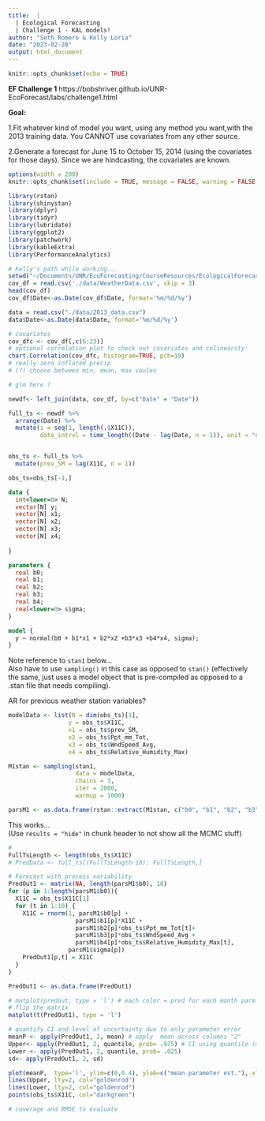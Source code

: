 ```yaml
---
title:  |
  | Ecological Forecasting
  | Challenge 1 - KAL models!
author: "Seth Romero & Kelly Loria"
date: "2023-02-28"
output: html_document
---
```


```r
knitr::opts_chunk$set(echo = TRUE)
```

**EF Challenge 1**
https://bobshriver.github.io/UNR-EcoForecast/labs/challenge1.html

**Goal:**

1.Fit whatever kind of model you want, using any method you want,with the 2013 training data. You CANNOT use covariates from any other source.

2.Generate a forecast for June 15 to October 15, 2014 (using the covariates for those days). Since we are hindcasting, the covariates are known.


```r
options(width = 200)
knitr::opts_chunk$set(include = TRUE, message = FALSE, warning = FALSE, fig.height = 4, fig.width = 8)
```

```r
library(rstan)
library(shinystan)
library(dplyr)
library(tidyr)
library(lubridate)
library(ggplot2)
library(patchwork)
library(kableExtra)
library(PerformanceAnalytics)

# Kelly's path while working...
setwd("~/Documents/UNR/EcoForecasting/CourseResources/EcologicalForecasting/")
cov_df = read.csv('./data/WeatherData.csv', skip = 3)
head(cov_df)
cov_df$Date<-as.Date(cov_df$Date, format='%m/%d/%y')

data = read.csv("./data/2013_data.csv")
data$Date<-as.Date(data$Date, format='%m/%d/%y')
```


```r
# covariates
cov_dfc <- cov_df[,c(6:23)]
# optional correlation plot to check out covariates and colinearity:
chart.Correlation(cov_dfc, histogram=TRUE, pch=19)
# really zero inflated precip 
# (?) choose between min, mean, max vaules 
```

```r
# glm here ?
```



```r
newdf<- left_join(data, cov_df, by=c("Date" = "Date"))

full_ts <- newdf %>%
  arrange(Date) %>%
  mutate(i = seq(1, length(.$X11C)), 
         date_intrvl = time_length((Date - lag(Date, n = 1)), unit = "days"))


obs_ts <- full_ts %>% 
  mutate(prev_SM = lag(X11C, n = 1)) 

obs_ts=obs_ts[-1,]

```


```stan
data {
  int<lower=0> N;
  vector[N] y;
  vector[N] x1;
  vector[N] x2;
  vector[N] x3;
  vector[N] x4;
  
}

parameters {
  real b0;
  real b1;
  real b2;
  real b3;
  real b4;
  real<lower=0> sigma;
}

model {
  y ~ normal(b0 + b1*x1 + b2*x2 +b3*x3 +b4*x4, sigma);
}
```
Note reference to `stan1` below...
<br>
Also have to use `sampling()` in this case as opposed to `stan()` (effectively the same, just uses a model object that is pre-compiled as opposed to a .stan file that needs compiling). 

AR for previous weather station variables?

```r
modelData <- list(N = dim(obs_ts)[1], 
                 y = obs_ts$X11C, 
                 x1 = obs_ts$prev_SM, 
                 x2 = obs_ts$Ppt_mm_Tot,
                 x3 = obs_ts$WndSpeed_Avg,
                 x4 = obs_ts$Relative_Humidity_Max)

M1stan <- sampling(stan1,
                   data = modelData,
                   chains = 3,
                   iter = 2000,
                   warmup = 1000)

parsM1 <- as.data.frame(rstan::extract(M1stan, c("b0", "b1", "b2", "b3", "b4", "sigma")))
```


This works...
<br>
(Use `results = "hide"` in chunk header to not show all the MCMC stuff)


```r
#
FullTsLength <- length(obs_ts$X11C)
# PredData <- full_ts[(FullTsLength-10): FullTsLength,]

# Forecast with process variability
PredOut1 <- matrix(NA, length(parsM1$b0), 10)
for (p in 1:length(parsM1$b0)){
  X11C = obs_ts$X11C[1]
  for (t in 1:10) {
    X11C = rnorm(1, parsM1$b0[p] +
                   parsM1$b1[p]*X11C + 
                   parsM1$b2[p]*obs_ts$Ppt_mm_Tot[t]+
                   parsM1$b3[p]*obs_ts$WndSpeed_Avg + 
                   parsM1$b4[p]*obs_ts$Relative_Humidity_Max[t], 
                 parsM1$sigma[p])
    PredOut1[p,t] = X11C
  }
}

PredOut1 <- as.data.frame(PredOut1)

```
```r
# matplot(predout, type = 'l') # each color = pred for each month parm x month
# flip the matrix
matplot(t(PredOut1), type = 'l') 

# quantify CI and level of uncertainty due to only parameter error
meanP <- apply(PredOut1, 2, mean) # apply  mean across columns "2"
Upper<- apply(PredOut1, 2, quantile, prob= .975) # CI using quantile (missing 2.5 above and bwlow)
Lower <- apply(PredOut1, 2, quantile, prob= .025)
sd<- apply(PredOut1, 2, sd)

plot(meanP,  type='l', ylim=c(0,0.4), ylab=c("mean parameter est."), xlab=c("month no."))
lines(Upper, lty=2, col="goldenrod")
lines(Lower, lty=2, col="goldenrod")
points(obs_ts$X11C, col="darkgreen") 

# coverage and RMSE to evaluate 



```
